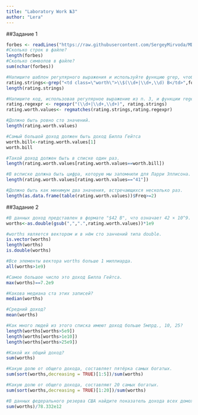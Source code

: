 ```yaml
---
title: "Laboratory Work №3"
author: "Lera"
---
```


##Задание 1
```r
forbes <- readLines("https://raw.githubusercontent.com/SergeyMirvoda/MD-DA-2018/master/data/forbes.htm")
#Сколько строк в файле?
length(forbes)
#Сколько символов в файле?
sum(nchar(forbes))
```

```r
#Напишите шаблон регулярного выражения и используйте функцию grep, чтобы извлечь размер дохода из данных в векторе html. Удостоверьтесь, что полученный вектор номеров строк содержит содержит ровно 100 записей и ссылается на номера строк в котрых действительно есть информация о доходе, а не просто первый попавшийся текст.
rating.strings<-grep("<td class=\"worth\">\\$(\\d+|\\d+,\\d) B</td>",forbes,value=TRUE)
length(rating.strings)

#Напишите код, использовав регулярное выражение из п. 3, и функции regexp и regmatches, чтобы извлечь все данные о доходе
rating.regexpr <- regexpr("(\\d+|\\d+,\\d+)", rating.strings)
rating.worth.values<- regmatches(rating.strings,rating.regexpr)

#Должно быть ровно сто значений.
length(rating.worth.values)

#Самый большой доход должен быть доход Билла Гейтса
worth.bill<-rating.worth.values[1]
worth.bill

#Такой доход должен быть в списке один раз.
length(rating.worth.values[rating.worth.values==worth.bill])

#В всписке должна быть цифра, которую мы запомнили для Ларри Эллисона.
length(rating.worth.values[rating.worth.values=="41"])

#Должно быть как минимум два значения, встречающихся несколько раз.
length(as.data.frame(table(rating.worth.values))$Freq>=2)
```

##Задание 2
```r
#В данных доход представлен в формате "$42 B", что означает 42 × 10^9. Преобразуйте этот формат в числовой и сохраните в вектор worths. 
worths<-as.double(gsub(",",".",rating.worth.values))*1e9

#worths является вектором и в нём сто занчений типа double.
is.vector(worths)
length(worths)
is.double(worths)

#Все элементы вектора worths больше 1 миллиарда.
all(worths>1e9)

#Самое большое число это доход Билла Гейтса.
max(worths)==7.2e9

#Какова медиана ста этих записей?
median(worths)

#Средний доход?
mean(worths)

#Как много людей из этого списка имеют доход больше 5млрд., 10, 25?
length(worths[worths>5e9])
length(worths[worths>1e10])
length(worths[worths>25e9])

#Какой их общий доход?
sum(worths)

#Какую долю от общего дохода, составляет пятёрка самых богатых.
sum(sort(worths,decreasing = TRUE)[1:5])/sum(worths)

#Какую долю от общего дохода, составляют 20 самых богатых.
sum(sort(worths,decreasing = TRUE)[1:20])/sum(worths)

#В данных федерального резерва США найдите показатель дохода всех домохозяйств (Household net worth) в соответвующем году, какую долю общего дохода составляют 100 богатейших людей.
sum(worths)/78.332e12

```

